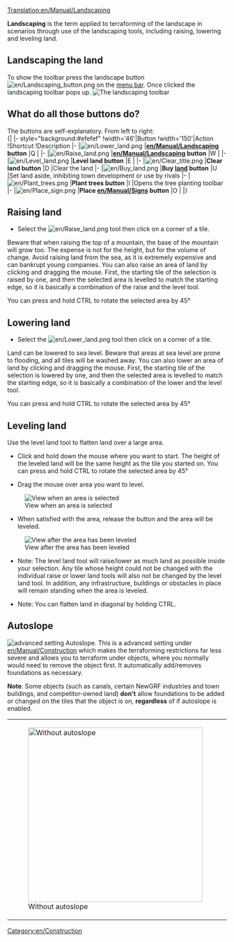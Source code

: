 [[Translation:en/Manual/Landscaping]]
{{en/Tutorial}}

'''Landscaping''' is the term applied to terraforming of the landscape in scenarios through use of the landscaping tools, including raising, lowering and leveling land.

==Landscaping the land==
To show the toolbar press the landscape button [[File:en/Landscaping button.png]] on the [[en/Manual/Game interface|menu bar]]. Once clicked the landscaping toolbar pops up.
[[File:en/Landscaping toolbar.png|none|frame|The landscaping toolbar]]

==What do all those buttons do?==
The buttons are self-explanatory. From left to right:<br>
{| {{en/Wikitable}}
|- style="background:#efefef"
!width='46'|Button
!width='150'|Action
!Shortcut
!Description
|-
|[[File:en/Lower land.png]]
|'''[[en/Manual/Landscaping]] button'''
|Q
|
|-
|[[File:en/Raise land.png]]
|'''[[en/Manual/Landscaping]] button'''
|W
|
|-
|[[File:en/Level land.png]]
|'''Level land button'''
|E
|
|-
|[[File:en/Clear title.png]]
|'''Clear land button'''
|D
|Clear the land
|-
|[[File:en/Buy land.png]]
|'''Buy [[en/Manual/Land|land]] button'''
|U
|Set land aside, inhibiting town development or use by rivals
|-
|[[File:en/Plant trees.png]]
|'''Plant trees button'''
|I
|Opens the tree planting toolbar
|-
|[[File:en/Place sign.png]]
|'''Place [[en/Manual/Sign]]s button'''
|O
|
|}

==Raising land==
* Select the [[File:en/Raise land.png]] tool then click on a corner of a tile.
Beware that when raising the top of a mountain, the base of the mountain will grow too.  The expense is not for the height, but for the volume of change. Avoid raising land from the sea, as it is extremely expensive and can bankrupt young companies.
You can also raise an area of land by clicking and dragging the mouse. First, the starting tile of the selection is raised by one, and then the selected area is levelled to match the starting edge, so it is basically a combination of the raise and the level tool.

You can press and hold CTRL to rotate the selected area by 45°

==Lowering land==
* Select the [[File:en/Lower land.png]] tool then click on a corner of a tile.
Land can be lowered to sea level. Beware that areas at sea level are prone to flooding, and all tiles will be washed away.
You can also lower an area of land by clicking and dragging the mouse. First, the starting tile of the selection is lowered by one, and then the selected area is levelled to match the starting edge, so it is basically a combination of the lower and the level tool.

You can press and hold CTRL to rotate the selected area by 45°

==Leveling land==
Use the level land tool to flatten land over a large area.

*Click and hold down the mouse where you want to start. The height of the leveled land will be the same height as the tile you started on. You can press and hold CTRL to rotate the selected area by 45°

*Drag the mouse over area you want to level.
[[File:en/Level land before.png|center|frame|View when an area is selected]]

*When satisfied with the area, release the button and the area will be leveled.
[[File:en/Level land after.png|center|frame|View after the area has been leveled]]

*Note: The level land tool will raise/lower as much land as possible inside your selection. Any tile whose height could not be changed with the individual raise or lower land tools will also not be changed by the level land tool. In addition, any infrastructure, buildings or obstacles in place will remain standing when the area is leveled.

*Note: You can flatten land in diagonal by holding CTRL.

==Autoslope==
[[File:en/Autoslope.png|right|frame|advanced setting ''Autoslope''.]]
This is a advanced setting under [[en/Manual/Construction]] which makes the terraforming restrictions far less severe and allows you to terraform under objects, where you normally would need to remove the object first. It automatically add/removes foundations as necessary.

'''Note''': Some objects (such as canals, certain NewGRF industries and town buildings, and competitor-owned land) '''don't''' allow foundations to be added or changed on the tiles that the object is on, '''regardless''' of if autoslope is enabled.
{|
|[[File:en/Terraformoff.png|none|thumb|400px|Without autoslope]]
|[[File:en/Terraformon.png|none|thumb|400px|With autoslope]]
|}

{{en/Feature|0.6}}
[[Category:en/Construction]]